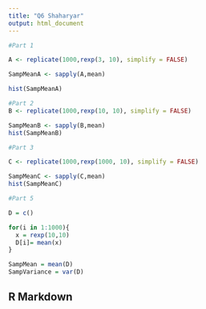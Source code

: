 ---
title: "Q6 Shaharyar"
output: html_document
---

```{r}
#Part 1

A <- replicate(1000,rexp(3, 10), simplify = FALSE)

SampMeanA <- sapply(A,mean)

hist(SampMeanA)

#Part 2
B <- replicate(1000,rexp(10, 10), simplify = FALSE)

SampMeanB <- sapply(B,mean)
hist(SampMeanB)

#Part 3

C <- replicate(1000,rexp(1000, 10), simplify = FALSE)

SampMeanC <- sapply(C,mean)
hist(SampMeanC)

#Part 5

D = c()

for(i in 1:1000){
  x = rexp(10,10)
  D[i]= mean(x)
}

SampMean = mean(D)
SampVariance = var(D)


```

## R Markdown

